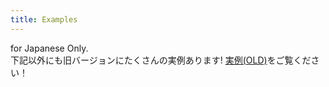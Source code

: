 ```yaml
---
title: Examples
---
```


for Japanese Only.  
下記以外にも旧バージョンにたくさんの実例あります! <a href="https://p5js-i18n-ja.pages.dev/ja/examples">実例(OLD)</a>をご覧ください！
